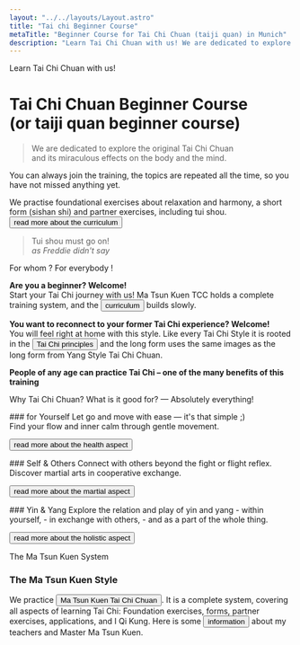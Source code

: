 ```yaml
---
layout: "../../layouts/Layout.astro"
title: "Tai chi Beginner Course"
metaTitle: "Beginner Course for Tai Chi Chuan (taiji quan) in Munich"
description: "Learn Tai Chi Chuan with us! We are dedicated to explore the original Tai Chi Chuan and its miraculous effects on the body and the mind."
---
```


<CurvedHeadline tag="h2" direction="R2L" type="smile" offset="0" class=" fill-terracotta">Learn Tai Chi Chuan with us!</CurvedHeadline>

<h1 class="text-4xl font-bold text-lazuli pt-32">Tai Chi Chuan Beginner Course<br/><span class="text-lg  text-terracotta">(or taiji quan beginner course)</span></h1>

> We are dedicated to explore the original Tai Chi Chuan<br/>
> and its miraculous effects on the body and the mind.

You can always join the training, the topics are repeated all the time, so you have not missed anything yet.

We practise foundational exercises about relaxation and harmony, a short form (sishan shi) and partner exercises, including tui shou.
<Button href="./matsunkuen">read more about the curriculum</Button>

> Tui shou must go on! <br /> _as Freddie didn't say_


<CurvedHeadline tag="h2" type="wave" direction="R2L" offset="-20" class=" fill-terracotta">For whom ? For everybody !</CurvedHeadline>

**Are you a beginner? Welcome!**<br/>
Start your Tai Chi journey with us! Ma Tsun Kuen TCC holds a complete training system, and the <Button href="./matsunkuen">curriculum</Button> builds slowly.

**You want to reconnect to your former Tai Chi experience? Welcome!**<br/>
You will feel right at home with this style. Like every Tai Chi Style it is rooted in the <Button href="./taichi#Tai-Chi-Prinzipien">Tai Chi principles</Button> and the long form uses the same images as the long form from Yang Style Tai Chi Chuan.

**People of any  age can practice Tai Chi – one of the many benefits of this training**<br/>


<CurvedHeadline tag="h2" type="slope" direction="R2L" offset="8" class="fill-terracotta">Why Tai Chi Chuan?</CurvedHeadline>
<CurvedHeadline tag="h3" type="quarter" direction="R2L" offset="20" class="fill-lazuli">What is it good for? — Absolutely everything!</CurvedHeadline>

<div class="cards">
<div class="card">
### for Yourself
Let go and move with ease — it's that simple ;&rpar; <br/>
Find your flow and inner calm through gentle movement.

<Button  href="./taichi#health-aspect" >read more about the health aspect</Button>
</div>
<div class="card">
### Self & Others
Connect with others beyond the fight or flight reflex.<br/>
Discover martial arts in cooperative exchange.

<Button  href="./taichi#martial-aspect">read more about the martial aspect</Button>
</div>
<div class="card">
### Yin & Yang
Explore the relation and play of yin and yang
- within yourself,
- in exchange with others,
- and as a part of the whole thing.

<Button  href="./taichi#holistic-aspect">read more about the holistic aspect</Button>
</div>
</div>



<CurvedHeadline tag="h3" type="kicker" direction="R2L" offset="0" class=" fill-lazuli">The Ma Tsun Kuen System</CurvedHeadline>

### The Ma Tsun Kuen Style
We practice <Button href="./matsunkeun" class="bg-terracotta">Ma Tsun Kuen Tai Chi Chuan</Button>. It is a complete system, covering all aspects of learning Tai Chi: Foundation exercises, forms, partner exercises, applications, and I Qi Kung.
Here is some <Button href="./about">information</Button> about my teachers and Master Ma Tsun Kuen.




